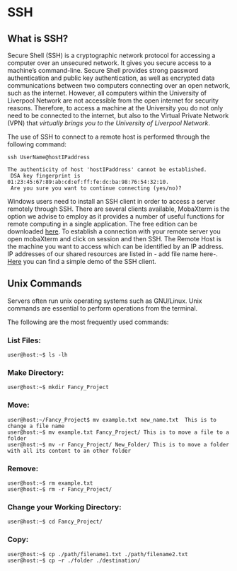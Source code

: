 # SSH 

## What is SSH?

Secure Shell (SSH) is a cryptographic network protocol for accessing a computer over an unsecured network. It gives you secure access to a machine's command-line.
Secure Shell provides strong password authentication and public key authentication, as well as encrypted data communications between two computers connecting over an open network, such as the internet. However, all computers within the University of Liverpool Network are not accessible from the open internet for security reasons.
Therefore, to access a machine at the University you do not only need to be connected to the internet, but also to the Virtual Private Network (VPN) that *virtually brings you to the University of Liverpool Network*.  

The use of SSH to connect to a remote host is performed through the following command:

```
ssh UserName@hostIPaddress 
```
```
The authenticity of host 'hostIPaddress' cannot be established.
 DSA key fingerprint is 01:23:45:67:89:ab:cd:ef:ff:fe:dc:ba:98:76:54:32:10.
 Are you sure you want to continue connecting (yes/no)?
```
Windows users need to install an SSH client in order to access a server remotely through SSH. There are several clients available, MobaXterm is the option we advise to employ as it provides a number of useful functions for remote computing in a single application. 
The free edition can be downloaded [here](https://mobaxterm.mobatek.net/download.html). To establish a connection with your remote server you open mobaXterm and click on session and then SSH. The Remote Host is the machine you want to access which can be identified by an IP address. IP addresses of our shared resources are listed in - add file name here-.
[Here](https://mobaxterm.mobatek.net/demo.html) you can find a simple demo of the SSH client. 

## Unix Commands

Servers often run unix operating systems such as GNU/Linux. Unix commands are essential to perform operations from the terminal.

The following are the most frequently used commands:

### List Files:
```
user@host:~$ ls -lh
```
### Make Directory:
```
user@host:~$ mkdir Fancy_Project
```
### Move:
```
user@host:~/Fancy_Project$ mv example.txt new_name.txt  This is to change a file name
user@host:~$ mv example.txt Fancy_Project/ This is to move a file to a folder
user@host:~$ mv -r Fancy_Project/ New_Folder/ This is to move a folder with all its content to an other folder 
```
### Remove:
```
user@host:~$ rm example.txt 
user@host:~$ rm -r Fancy_Project/
```
### Change your Working Directory:
```
user@host:~$ cd Fancy_Project/
```
### Copy:
```
user@host:~$ cp ./path/filename1.txt ./path/filename2.txt
user@host:~$ cp −r ./folder ./destination/
```


